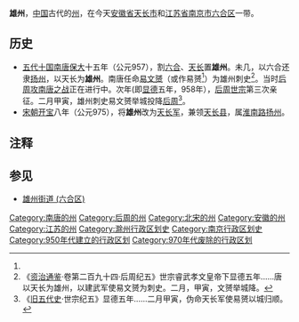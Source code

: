 '''雄州'''，[[中国|中国]]古代的[[州|州]]，在今天[[安徽省|安徽省]][[天长市|天长市]]和[[江苏省|江苏省]][[南京市|南京市]][[六合区|六合区]]一带。

==历史==
*[[五代十国|五代十国]][[南唐|南唐]][[保大_(南唐)|保大]]十五年（公元957），割[[六合县|六合]]、[[天长县|天长]]置'''雄州'''。未几，以六合还隶[[扬州_(古代)|扬州]]，以天长为'''雄州'''。南唐任命[[易文赟|易文赟]]（或作易赟<ref name="a2"/>）为雄州刺史<ref>《[[资治通鉴|资治通鉴]]·卷第二百九十四·后周纪五》世宗睿武孝文皇帝下显德五年......唐以天长为雄州，以建武军使易文赟为刺史。二月，甲寅，文赟举城降。</ref>。当时[[后周攻南唐之战|后周攻南唐之战]]正在进行中。次年(即[[显德|显德]]五年，958年），[[周世宗|后周世宗]]第三次亲征。二月甲寅，雄州刺史易文赟举城投降[[后周|后周]]<ref name="a2">《[[旧五代史|旧五代史]]·世宗纪五》显德五年......二月甲寅，伪命天长军使易赟以城归顺。</ref>。
*[[宋朝|宋朝]][[开宝|开宝]]八年（公元975），将'''雄州'''改为[[天长军|天长军]]，兼领[[天长县|天长县]]，属[[淮南路|淮南路]][[扬州_(古代)|扬州]]。

== 注释 ==

{{Reflist|2}}

==参见==
*[[雄州街道_(六合区)|雄州街道 (六合区)]]

[[Category:南唐的州|Category:南唐的州]]
[[Category:后周的州|Category:后周的州]]
[[Category:北宋的州|Category:北宋的州]]
[[Category:安徽的州|Category:安徽的州]]
[[Category:江苏的州|Category:江苏的州]]
[[Category:滁州行政区划史|Category:滁州行政区划史]]
[[Category:南京行政区划史|Category:南京行政区划史]]
[[Category:950年代建立的行政区划|Category:950年代建立的行政区划]]
[[Category:970年代废除的行政区划|Category:970年代废除的行政区划]]